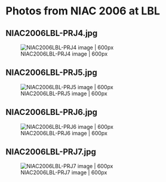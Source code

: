 =Photos from NIAC 2006 at LBL=

==NIAC2006LBL-PRJ4.jpg==
[[Image:NIAC2006LBL-PRJ4.jpg | NIAC2006LBL-PRJ4 image | 600px]]

==NIAC2006LBL-PRJ5.jpg==
[[Image:NIAC2006LBL-PRJ5.jpg | NIAC2006LBL-PRJ5 image | 600px]]

==NIAC2006LBL-PRJ6.jpg==
[[Image:NIAC2006LBL-PRJ6.jpg | NIAC2006LBL-PRJ6 image | 600px]]

==NIAC2006LBL-PRJ7.jpg==
[[Image:NIAC2006LBL-PRJ7.jpg | NIAC2006LBL-PRJ7 image | 600px]]